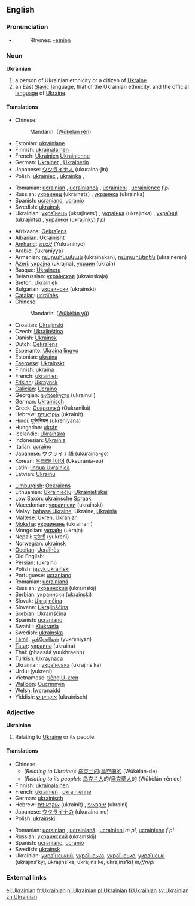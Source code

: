 {{interwiktionary|code=uk}}
==English==
{{wikipedia}}

===Pronunciation===
*{{audio|en-us-Ukrainian.ogg|Audio (US)}}
*:Rhymes: [[Rhymes:English:-eɪniən|-eɪniən]]

===Noun===
'''Ukrainian'''

# a person of Ukrainian ethnicity or a citizen of [[Ukraine]].
# an East [[Slavic]] language, that of the Ukrainian ethnicity, and the official [[language]] of [[Ukraine]].

====Translations====
{{trans-top|ethnic/citizen}}
*Chinese:
*:Mandarin: {{zh-ts|烏克蘭人|乌克兰人}} ([[Wūkèlán rén]])
*Estonian: [[ukrainlane]]
*Finnish: [[ukrainalainen]]
*French: [[Ukrainien]] {{m}} [[Ukrainienne]] {{f}}
*German: [[Ukrainer]] {{m}}, [[Ukrainerin]] {{f}}
*Japanese: [[ウクライナ人]] (ukuraina-jin)
*Polish: [[ukrainiec]] {{m}}, [[ukrainka]] {{f}},
{{trans-mid}}
*Romanian: [[ucrainian]] {{m}}, [[ucrainiancă]] {{f}}, [[ucrainieni]] {{p}}, [[ucrainience]] ''f pl''
*Russian: [[украинец]] (ukraínets) {{m}}, [[украинка]] (ukraínka) {{f}}
*Spanish: [[ucraniano]], [[ucranio]]
*Swedish: [[ukrainsk]]
*Ukrainian: [[українець]] (ukrajínets’) {{m}}, [[українка]] (ukrajínka) {{f}}, [[українці]] (ukrajíntsi) {{p}}, [[українки]] (ukrajínky) ''f pl''
{{trans-bottom}}

{{trans-top|language}}
*Afrikaans: [[Oekraïens]]
*Albanian: [[Ukrainisht]]
*[[Amharic]]: [[ዩክረኒኛ]] (Yukraninyo)
*Arabic: {{ARchar|[[اوكرانية]]}} (’ukraníyya)
*Armenian: [[ուկրաինական]] (ukrainakan), [[ուկրաիներեն]] (ukraineren)
*[[Azeri]]: [[украјна]] (ukrajna), [[украин]] (ukrain)
*Basque: [[Ukrainera]]
*Belarussian: [[украінская]] (ukraínskaja) {{f}}
*Breton: [[Ukrainiek]]
*Bulgarian: [[украински]] (ukraínski)
*[[Catalan]]: [[ucraïnès]]
*Chinese:
*:Mandarin: {{zh-ts|烏克蘭語|乌克兰语}} ([[Wūkèlán yǔ]])
*Croatian: [[Ukrajinski]]
*Czech: [[Ukrajinština]]
*Danish: [[Ukrainsk]]
*Dutch: [[Oekraïens]] {{n}}
*Esperanto: [[Ukraina lingvo]]
*Estonian: [[ukraina]]
*[[Faeroese]]: [[Ukrainskt]]
*Finnish: [[ukraina]]
*French: [[ukrainien]] {{m}}
*[[Frisian]]: [[Ukraynsk]]
*[[Galician]]: [[Ucraíno]]
*Georgian: [[უკრაინული]] (ukrainuli)
*German: [[Ukrainisch]] {{n}}
*Greek: [[Ουκρανικά]] (Oukraniká)
*Hebrew: [[אוקראינית|אוּקְרָאִינִית]] (ukrainit)
*Hindi: [[यूक्रेनियन]] (ukreniyana)
*Hungarian: [[ukrán]]
*Icelandic: [[Úkraínska]]
*Indonesian: [[Ukrainia]]
*Italian: [[ucraino]]
*Japanese: [[ウクライナ語]] (ukuraina-go)
*Korean: [[우크라니아어]] (Ukeurania-eo)
*Latin: [[lingua Ukrainica]]
*Latvian: [[Ukraiņu]]
{{trans-mid}}
*[[Limburgish]]: [[Oekraïens]]
*Lithuanian: [[Ukrainiečių]], [[Ukrainietiškai]]
*[[Low Saxon]]: [[ukrainsche Spraak]]
*Macedonian: [[украински]] (ukraínski)
*Malay: [[bahasa Ukraine]], Ukraine, [[Ukrainia]]
*Maltese: [[Ukren]], [[Ukranjan]]
*[[Moksha]]: [[украинань]] (ukrainan’)
*Mongolian: [[украйн]] (ukrajn)
*Nepali: [[युक्रेनी]] (yukrenī)
*Norwegian: [[ukrainsk]]
*[[Occitan]]: [[Ucraïnès]]
*Old English: {{IPAchar|[[Ūcrægnisc sprǣc]]}}
*Persian: {{FAchar|[[اوکراینی]]}} (ukraini)
*Polish: [[język ukraiński]] {{m}}
*Portuguese: [[ucraniano]]
*Romanian: [[ucrainiană]] {{f}}
*Russian: [[украинский]] (ukraínskij) {{m}}
*Serbian: [[украински]] ([[ukrainski]])
*Slovak: [[Ukrajinčina]]
*Slovene: [[Ukrajinščina]]
*[[Sorbian]]: [[Ukrainšćina]]
*Spanish: [[ucraniano]]
*Swahili: [[Kiukrania]]
*Swedish: [[ukrainska]]
*[[Tamil]]: [[யூக்ரேனியன்]] (yukrēniyan)
*[[Tatar]]: [[украина]] (ukraina)
*Thai: {{THchar|[[ภาษายูเครน]]}} (phaasáá yuukhraehn)
*Turkish: [[Ukraynaca]]
*Ukrainian: [[українська]] (ukrajíns’ka)
*Urdu: {{URchar|[[یوکراینی|یُوکراینی]]}} (yukreni)
*Vietnamese: [[tiếng U-kren]]
*[[Walloon]]: [[Oucrinnyin]]
*Welsh: [[Iwcranaidd]]
*Yiddish: [[אוקרײַניש]] (ukraínisch)
{{trans-bottom}}

===Adjective===
'''Ukrainian'''

# Relating to [[Ukraine]] or its people.

====Translations====
{{top}}
*Chinese:
**(''Relating to Ukraine''): [[乌克兰的]]/[[烏克蘭的]] (Wūkèlán-de)
**(''Relating to its people''): [[乌克兰人]]的/[[烏克蘭人]]的 (Wūkèlán-rén de)
*Finnish: [[ukrainalainen]]
*French: [[ukrainien]] {{m}}, [[ukrainienne]] {{f}}
*German: [[ukrainisch]]
*Hebrew: [[אוקראינית]] (ukrainít) {{f}}, [[אוקראיני]] (ukraini) {{m}}
*Japanese: [[ウクライナの]] (ukuraina-no)
*Polish: [[ukraiński]] {{m}}
{{mid}}
*Romanian: [[ucrainian]] {{m}}, [[ucrainiană]] {{f}}, [[ucrainieni]] ''m pl'', [[ucrainiene]] ''f pl''
*Russian: [[украинский]] (ukraínskij)
*Spanish: [[ucraniano]], [[ucranio]]
*Swedish: [[ukrainsk]]
*Ukrainian: [[український]], [[українська]], [[українське]], [[українські]] (ukrajíns’kyj, ukrajíns’ka, ukrajíns’ke, ukrajíns’ki) ''m/f/n/pl''
{{bottom}}

===External links===
{{ethnologue|code=ukr}}
{{websters-online}}

[[el:Ukrainian]]
[[fr:Ukrainian]]
[[nl:Ukrainian]]
[[pl:Ukrainian]]
[[fi:Ukrainian]]
[[sv:Ukrainian]]
[[zh:Ukrainian]]